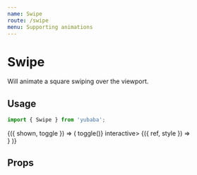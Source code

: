 ```yaml
---
name: Swipe
route: /swipe
menu: Supporting animations
---
```



# Swipe

Will animate a square swiping over the viewport.

## Usage

```js
import { Swipe } from 'yubaba';
```

<Playground>
  <Common.Toggler>
    {({ shown, toggle }) => (
      <Styled.Container onClick={() => toggle()} interactive>
        <Animator name="swipe" triggerSelfKey={shown}>
          <Swipe background="#ff5e6d" direction={shown ? 'left' : 'right'}>
            {({ ref, style }) => <div style={style} ref={ref} />}
          </Swipe>
        </Animator>
      </Styled.Container>
    )}
  </Common.Toggler>
</Playground>

## Props

<Props of={Swipe} />
